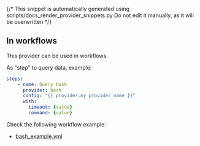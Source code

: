 {/* This snippet is automatically generated using scripts/docs_render_provider_snippets.py 
Do not edit it manually, as it will be overwritten */}

## In workflows

This provider can be used in workflows.


As "step" to query data, example:
```yaml
steps:
    - name: Query bash
      provider: bash
      config: "{{ provider.my_provider_name }}"
      with:
        timeout: {value}  
        command: {value}  
```





Check the following workflow example:
- [bash_example.yml](https://github.com/keephq/keep/blob/main/examples/workflows/bash_example.yml)
